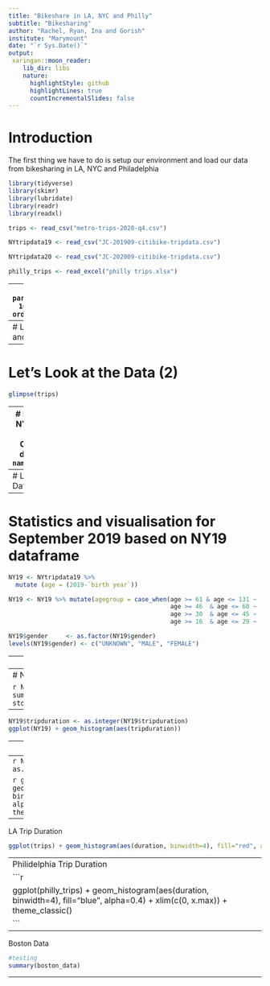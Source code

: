 ```yaml
---
title: "Bikeshare in LA, NYC and Philly"
subtitle: "Bikesharing"
author: "Rachel, Ryan, Ina and Gorish"
institute: "Marymount"
date: "`r Sys.Date()`"
output:
 xaringan::moon_reader:
    lib_dir: libs
    nature:
      highlightStyle: github
      highlightLines: true
      countIncrementalSlides: false
---
```


# Introduction
The first thing we have to do is setup our environment and load our data from bikesharing in LA, NYC and Philadelphia

```r
library(tidyverse)
library(skimr)
library(lubridate)
library(readr)
library(readxl)
```

```r
trips <- read_csv("metro-trips-2020-q4.csv")
```

```r
NYtripdata19 <- read_csv("JC-201909-citibike-tripdata.csv")
```

```r
NYtripdata20 <- read_csv("JC-202009-citibike-tripdata.csv")
```

```r
philly_trips <- read_excel("philly trips.xlsx")
```

---
```r
parse_date_time("04-16-2021,1:09:20", orders = "mdy hms" )
```
---
# Let's Look at the LA and Philly Data
```r
names(trips)
```
---
# Let's Look at the Data (2)
```r
glimpse(trips)
```
---
# Let's Look at the  NYC Data
Data for NYC was from CitiBike and has different fields
```r
names(NYtripdata19)
```
---
# Let's Look at the Data (2)
```r
glimpse(NYtripdata19)
```
---

# Statistics and visualisation for September 2019 based on NY19 dataframe

```r
NY19 <- NYtripdata19 %>% 
  mutate (age = (2019-`birth year`))
```


```r
NY19 <- NY19 %>% mutate(agegroup = case_when(age >= 61 & age <= 131 ~ '4',
                                             age >= 46  & age <= 60 ~ '3',
                                             age >= 30  & age <= 45 ~ '2',
                                             age >= 16  & age <= 29 ~ '1'))

```

```r
NY19$gender     <- as.factor(NY19$gender)
levels(NY19$gender) <- c("UNKNOWN", "MALE", "FEMALE")
```
---
```r
ggplot(NY19) + geom_histogram(aes(`birth year`))
```

---
# NYC Citibike Age

```r
NY19 %>%  
 summarise(minimum_age=min(age),mean_age=mean(age),median_age=median(age), 
            stdev_age=sd(age))
```
---

```r
NY19$tripduration <- as.integer(NY19$tripduration)
ggplot(NY19) + geom_histogram(aes(tripduration))
```

---
# NYC Trip Duration

```r
x.max <- quantile(NY19$tripduration, 0.99)
ggplot(NY19) + geom_histogram(aes(tripduration)) + xlim(c(0, x.max))
```

```r
NY19  <- mutate(NY19, tripduration.min = tripduration/60)
x.max <- quantile(NY19$tripduration.min, 0.99)
```
---
```r
NY19$tripduration.min <- as.integer(NY19$tripduration.min)
```

```r
ggplot(NY19) + geom_histogram(aes(tripduration.min, binwidth=2), fill="darkgreen", alpha=0.4) + xlim(c(0, x.max)) + theme_classic()
```
---
LA Trip Duration 
```r
ggplot(trips) + geom_histogram(aes(duration, binwidth=4), fill="red", alpha=0.4) + xlim(c(0, x.max)) + theme_classic()
```
---
Philidelphia Trip Duration 
```r
ggplot(philly_trips) + geom_histogram(aes(duration, binwidth=4), fill="blue", alpha=0.4) + xlim(c(0, x.max)) + theme_classic()
```
---

Boston Data
``` r
#testing
summary(boston_data)

```
---





